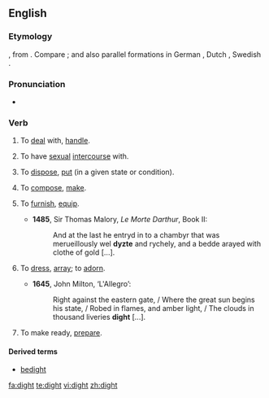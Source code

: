 ==English==
===Etymology===
{{etyl|ang|en}} {{term|dihtan|lang=ang}}, from {{etyl|la|en}} {{term|dictare|dictāre|lang=la}}.  Compare {{term|dictate}}; and also parallel formations in German {{term|dichten|lang=de}}, Dutch {{term|dichten|lang=nl}}, Swedish {{term|dikta|lang=sv}}.

===Pronunciation===
*{{a|US|UK}} {{IPA|/daɪt/}}

===Verb===
{{en-verb|dights|dighting|dight|dight}}

# {{context|obsolete|transitive}} To [[deal]] with, [[handle]].
# {{context|obsolete|transitive}} To have [[sexual]] [[intercourse]] with.
# {{context|obsolete|transitive}} To [[dispose]], [[put]] (in a given state or condition).
# {{context|obsolete|transitive}} To [[compose]], [[make]].
# {{context|archaic|transitive}} To [[furnish]], [[equip]].
#*'''1485''', Sir Thomas Malory, ''Le Morte Darthur'', Book II:
#*:And at the last he entryd in to a chambyr that was merueillously wel '''dyzte''' and rychely, and a bedde arayed with clothe of gold [...].  
# {{context|archaic|transitive}} To [[dress]], [[array]]; to [[adorn]]. 
#*'''1645''', John Milton, ‘L'Allegro’:
#*:Right against the eastern gate, / Where the great sun begins his state, / Robed in flames, and amber light, / The clouds in thousand liveries '''dight''' [...].
# {{context|archaic|transitive}} To make ready, [[prepare]].

====Derived terms====
*[[bedight]]

[[fa:dight]]
[[te:dight]]
[[vi:dight]]
[[zh:dight]]